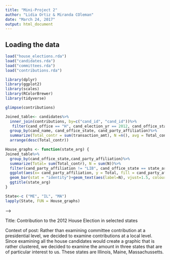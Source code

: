 ```yaml
---
title: "Mini-Project 2"
author: "Lidia Ortiz & Miranda COleman"
date: "March 24, 2017"
output: html_document
---
```



## Loading the data


```r
load("house_elections.rda")
load("candidates.rda")
load("committees.rda")
load("contributions.rda")
```

```r
library(dplyr)
library(ggplot2)
library(scales)
library(RColorBrewer)
library(tidyverse)
```

```r
glimpse(contributions)
```

```r
Joined_table<- candidates%>%
  inner_join(contributions, by=c("cand_id", "cand_id"))%>%
   filter(cand_office == "H", cand_election_yr == 2012, cand_office_state == c("ME", "MA", "IL"))%>%
  group_by(cand_name, cand_office_state, cand_party_affiliation)%>%
  summarize(Total_contr = sum(transaction_amt), N =n(), avg = Total_contr/N)%>%
  arrange(desc(Total_contr))
```


```r
House_graphs <- function(state_arg) {
Joined_table%>%
  group_by(cand_office_state,cand_party_affiliation)%>%
  summarize(Total= sum(Total_contr), N = sum(N))%>%
  filter(cand_party_affiliation != "LIB", cand_office_state == state_arg)%>%
  ggplot(aes(x= cand_party_affiliation, y = Total, fill = cand_party_affiliation)) +      
  geom_bar(stat = "identity")+geom_text(aes(label=N), vjust=1.5, colour="black")+    
  ggtitle(state_arg)
}
```

```r
State<-c ("ME", "IL", "MA")
lapply(State, FUN = House_graphs)
```


--> 

  Title: Contribution to the 2012 House Election in selected states 
  
  Context of post: Rather than examining committee contribution at a presidential level, we decided to examine contributions at a local level. Since examining all the house candidates would create a graphic that is rather clustered, we decided to examine the amount in three states that are of particular interest to us. These states are Illinois, Maine, Massachussetts.
  
 